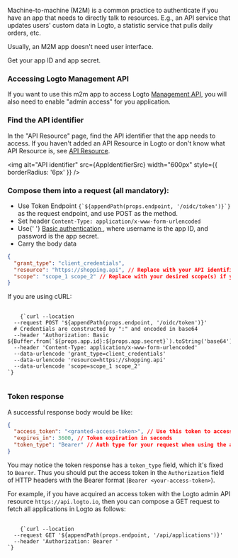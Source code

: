 
<Steps>
<Step title="Intro">

Machine-to-machine (M2M) is a common practice to authenticate if you have an app that needs to directly talk to resources. E.g., an API service that updates users' custom data in Logto, a statistic service that pulls daily orders, etc.

Usually, an M2M app doesn't need user interface.

</Step>
<Step title="Locate the app ID and app secret">

Get your app ID and app secret.

<ApplicationCredentials />

</Step>
<Step title="Enable admin access" subtitle="(optional)">

### Accessing Logto Management API

If you want to use this m2m app to access Logto [Management API](https://docs.logto.io/docs/references/core/#management-api), you will also need to enable "admin access" for you application.

<EnableAdminAccess />

</Step>
<Step title="Locate the API resource">

### Find the API identifier

In the "API Resource" page, find the API identifier that the app needs to access. If you haven't added an API Resource in Logto or don't know what API Resource is, see [API Resource](https://docs.logto.io/docs/references/resources).

<img alt="API identifier" src={AppIdentifierSrc} width="600px" style={{ borderRadius: '6px' }} />

</Step>
<Step title="Compose and send request">

### Compose them into a request (all mandatory):

<ul>
  <li>
    Use Token Endpoint <code>{`${appendPath(props.endpoint, '/oidc/token')}`}</code> as the request endpoint, and
    use POST as the method.
  </li>
  <li>
    Set header <code>Content-Type: application/x-www-form-urlencoded</code>
  </li>
  <li>
    Use{' '}
    <a href="https://developer.mozilla.org/en-US/docs/Web/HTTP/Headers/Authorization#basic_authentication">
      Basic authentication
    </a>
    , where username is the app ID, and password is the app secret.
  </li>
  <li>Carry the body data</li>
</ul>

```json
{
  "grant_type": "client_credentials",
  "resource": "https://shopping.api", // Replace with your API identifier
  "scope": "scope_1 scope_2" // Replace with your desired scope(s) if you're using RBAC
}
```

If you are using cURL:

<pre>
  <code className="language-bash">
    {`curl --location
  --request POST '${appendPath(props.endpoint, '/oidc/token')}'
  # Credentials are constructed by "<app-id>:<app-secret>" and encoded in base64
  --header 'Authorization: Basic ${Buffer.from(`${props.app.id}:${props.app.secret}`).toString('base64')}'
  --header 'Content-Type: application/x-www-form-urlencoded'
  --data-urlencode 'grant_type=client_credentials'
  --data-urlencode 'resource=https://shopping.api'
  --data-urlencode 'scope=scope_1 scope_2'
`}
  </code>
</pre>

### Token response

A successful response body would be like:

```json
{
  "access_token": "<granted-access-token>", // Use this token to access the API resource
  "expires_in": 3600, // Token expiration in seconds
  "token_type": "Bearer" // Auth type for your request when using the access token
}
```

</Step>
<Step title="Access API resource using access token">

You may notice the token response has a `token_type` field, which it's fixed to `Bearer`. Thus you should put the access token in the `Authorization` field of HTTP headers with the Bearer format (`Bearer <your-access-token>`).

For example, if you have acquired an access token with the Logto admin API resource `https://api.logto.io`, then you can compose a GET request to fetch all applications in Logto as follows:

<pre>
  <code className="language-bash">
    {`curl --location
  --request GET '${appendPath(props.endpoint, '/api/applications')}'
  --header 'Authorization: Bearer <granted-access-token>'
`}
  </code>
</pre>

</Step>
</Steps>
